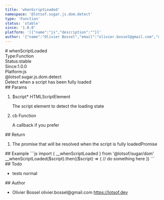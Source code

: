 ```yaml
---
title: 'whenScriptLoaded'
namespace: '@lotsof.sugar.js.dom.detect'
type: 'Function'
status: 'stable'
since: '1.0.0'
platform: '[{"name":"js","description":""}]'
author: '{"name":"Olivier Bossel","email":"olivier.bossel@gmail.com","url":"https://lotsof.dev"}'
---
```

<div class="docmap-mdx">
# whenScriptLoaded
<div class="_metas">
<div class="_type"><span class="_type-label">Type:</span><span class="_type-value">Function</span></div>
<div class="_status"><span class="_status-label">Status:</span><span class="_status-value -stable">stable</span></div>
<div class="_since"><span class="_since-label">Since:</span><span class="_since-value">1.0.0</span></div>
<div class="_platform"><span class="_platform-label">Platform:</span><span class="_platform-value -js">js</span></div>
</div>
<div class="_namespace">@lotsof.sugar.js.dom.detect</div>
<div class="_description">
Detect when a script has been fully loaded
</div>
<div class="_params">
## Params
<ol class="_list">
<li class="_item">
<span class="_name">$script<span class="_required">*</span></span><span class="_default"></span> <span class="_type">HTMLScriptElement</span>
<p class="_description">The script element to detect the loading state</p>
</li>
<li class="_item">
<span class="_name">cb</span><span class="_default"></span> <span class="_type">Function</span>
<p class="_description">A callback if you prefer</p>
</li>
</ol>
</div>
<div class="_return">
## Return
<ol class="_list">
<li class="_item">
<span class="_description">The promise that will be resolved when the script is fully loaded</span><span class="_default"></span><span class="_type">Promise</span>
</li>
</ol>
</div>
<div class="_examples">
## Example
```js
import { __whenScriptLoaded } from '@lotsof/sugar/dom'
__whenScriptLoaded($script).then(($script) => {
  // do something here
})
```
</div>
<div class="_todo">
## Todo
<ul class="_list">
<li class="_item">
<span class="_description">tests</span>
<span class="_priority -normal">normal</span>
</li>
</ul>
</div>
<div class="_author">
## Author
<ul class="_list">
<li class="_item">
<span class="_name">Olivier Bossel</span>
<span class="_email">olivier.bossel@gmail.com</span>
<a href="https://lotsof.dev" target="_blank" class="_url">https://lotsof.dev</a>
</li>
</ul>
</div>
</div>